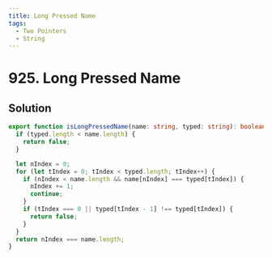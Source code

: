 ```yaml
---
title: Long Pressed Name
tags:
  - Two Pointers
  - String
---
```


# 925. Long Pressed Name

<Badges>
  <LevelBadge level="easy" />
  <TopicBadge name="Two Pointers" slug="two-pointers" />
  <TopicBadge name="String" slug="string" />
</Badges>

## Solution

```typescript filename="solution.ts" copy
export function isLongPressedName(name: string, typed: string): boolean {
  if (typed.length < name.length) {
    return false;
  }

  let nIndex = 0;
  for (let tIndex = 0; tIndex < typed.length; tIndex++) {
    if (nIndex < name.length && name[nIndex] === typed[tIndex]) {
      nIndex += 1;
      continue;
    }
    if (tIndex === 0 || typed[tIndex - 1] !== typed[tIndex]) {
      return false;
    }
  }
  return nIndex === name.length;
}
```

<ProblemLink
  codingSite="leetcode"
  href="https://leetcode.com/problems/long-pressed-name"
  title="Long Pressed Name"
/>
